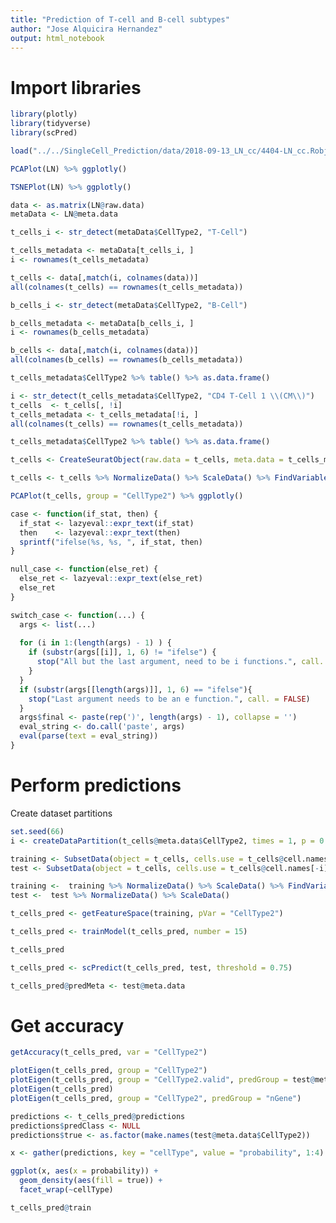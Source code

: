 ```yaml
---
title: "Prediction of T-cell and B-cell subtypes"
author: "Jose Alquicira Hernandez"
output: html_notebook
---
```


# Import libraries

```r
library(plotly)
library(tidyverse)
library(scPred)
```

```r
load("../../SingleCell_Prediction/data/2018-09-13_LN_cc/4404-LN_cc.Robj")
```

```r
PCAPlot(LN) %>% ggplotly()
```

```r
TSNEPlot(LN) %>% ggplotly()
```


```r
data <- as.matrix(LN@raw.data)
metaData <- LN@meta.data
```


```r
t_cells_i <- str_detect(metaData$CellType2, "T-Cell")

t_cells_metadata <- metaData[t_cells_i, ]
i <- rownames(t_cells_metadata)

t_cells <- data[,match(i, colnames(data))]
all(colnames(t_cells) == rownames(t_cells_metadata))
```


```r
b_cells_i <- str_detect(metaData$CellType2, "B-Cell")

b_cells_metadata <- metaData[b_cells_i, ]
i <- rownames(b_cells_metadata)

b_cells <- data[,match(i, colnames(data))]
all(colnames(b_cells) == rownames(b_cells_metadata))
```



```r
t_cells_metadata$CellType2 %>% table() %>% as.data.frame()
```


```r
i <- str_detect(t_cells_metadata$CellType2, "CD4 T-Cell 1 \\(CM\\)")
t_cells  <- t_cells[, !i]
t_cells_metadata <- t_cells_metadata[!i, ]
all(colnames(t_cells) == rownames(t_cells_metadata))
```



```r
t_cells_metadata$CellType2 %>% table() %>% as.data.frame()
```


```r
t_cells <- CreateSeuratObject(raw.data = t_cells, meta.data = t_cells_metadata)
```


```r
t_cells <- t_cells %>% NormalizeData() %>% ScaleData() %>% FindVariableGenes(dispersion.function = LogVMR, do.plot = FALSE) %>% RunPCA()
```


```r
PCAPlot(t_cells, group = "CellType2") %>% ggplotly()
```




```r
case <- function(if_stat, then) {
  if_stat <- lazyeval::expr_text(if_stat)
  then    <- lazyeval::expr_text(then)
  sprintf("ifelse(%s, %s, ", if_stat, then)
}

null_case <- function(else_ret) {
  else_ret <- lazyeval::expr_text(else_ret)
  else_ret
}

switch_case <- function(...) {
  args <- list(...)
  
  for (i in 1:(length(args) - 1) ) {
    if (substr(args[[i]], 1, 6) != "ifelse") {
      stop("All but the last argument, need to be i functions.", call. = FALSE)
    }
  }
  if (substr(args[[length(args)]], 1, 6) == "ifelse"){
    stop("Last argument needs to be an e function.", call. = FALSE)
  }
  args$final <- paste(rep(')', length(args) - 1), collapse = '')
  eval_string <- do.call('paste', args)
  eval(parse(text = eval_string))
}
```


# Perform predictions


Create dataset partitions 


```r
set.seed(66)
i <- createDataPartition(t_cells@meta.data$CellType2, times = 1, p = 0.5, list = FALSE)
```

```r
training <- SubsetData(object = t_cells, cells.use = t_cells@cell.names[i], do.clean = TRUE, subset.raw = TRUE)
test <- SubsetData(object = t_cells, cells.use = t_cells@cell.names[-i], do.clean = TRUE, subset.raw = TRUE)
```


```r
training <-  training %>% NormalizeData() %>% ScaleData() %>% FindVariableGenes(do.plot = FALSE) %>% RunPCA()
test <-  test %>% NormalizeData() %>% ScaleData()
```


```r
t_cells_pred <- getFeatureSpace(training, pVar = "CellType2")
```

```r
t_cells_pred <- trainModel(t_cells_pred, number = 15)
```

```r
t_cells_pred
```

```r
t_cells_pred <- scPredict(t_cells_pred, test, threshold = 0.75)
```


```r
t_cells_pred@predMeta <- test@meta.data
```

# Get accuracy

```r
getAccuracy(t_cells_pred, var = "CellType2")
```

```r
plotEigen(t_cells_pred, group = "CellType2")
plotEigen(t_cells_pred, group = "CellType2.valid", predGroup = test@meta.data$CellType2)
plotEigen(t_cells_pred)
plotEigen(t_cells_pred, group = "CellType2", predGroup = "nGene")
```

```r


predictions <- t_cells_pred@predictions
predictions$predClass <- NULL
predictions$true <- as.factor(make.names(test@meta.data$CellType2))

x <- gather(predictions, key = "cellType", value = "probability", 1:4)

ggplot(x, aes(x = probability)) +
  geom_density(aes(fill = true)) +
  facet_wrap(~cellType)
```


```r
t_cells_pred@train
```

